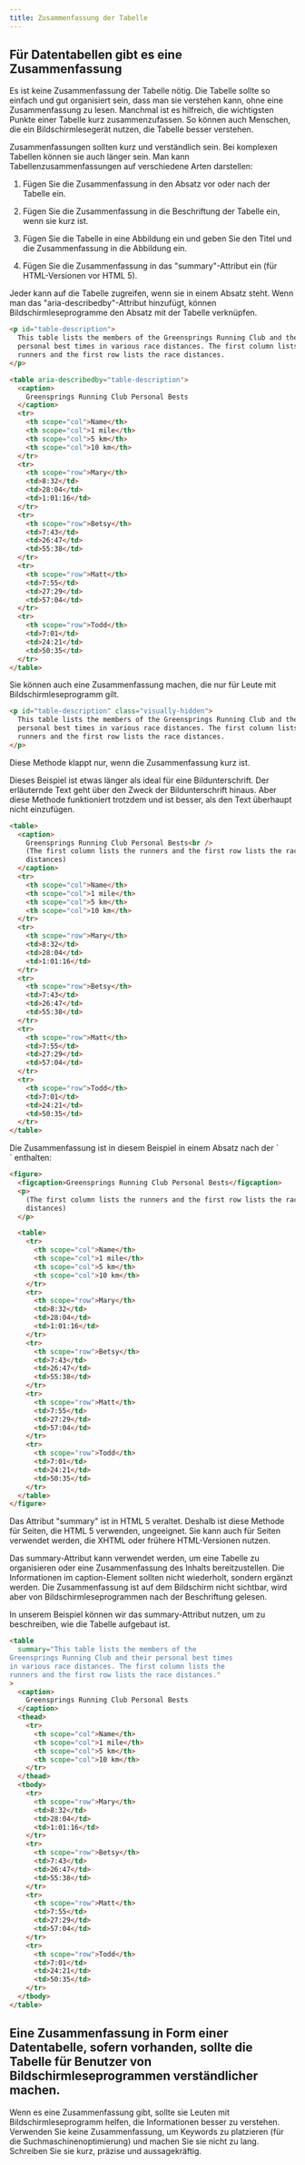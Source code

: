 ```yaml
---
title: Zusammenfassung der Tabelle
---
```



## Für Datentabellen gibt es eine Zusammenfassung

Es ist keine Zusammenfassung der Tabelle nötig. Die Tabelle sollte so einfach und gut organisiert sein, dass man sie verstehen kann,
ohne eine Zusammenfassung zu lesen. Manchmal ist es hilfreich, die wichtigsten Punkte einer Tabelle kurz zusammenzufassen. So können
auch Menschen, die ein Bildschirmlesegerät nutzen, die Tabelle besser verstehen.

Zusammenfassungen sollten kurz und verständlich sein. Bei komplexen Tabellen können sie auch länger sein. Man kann
Tabellenzusammenfassungen auf verschiedene Arten darstellen:

1. Fügen Sie die Zusammenfassung in den Absatz vor oder nach der Tabelle ein.

2. Fügen Sie die Zusammenfassung in die Beschriftung der Tabelle ein, wenn sie kurz ist.

3. Fügen Sie die Tabelle in eine Abbildung ein und geben Sie den Titel und die Zusammenfassung in die Abbildung ein.

4. Fügen Sie die Zusammenfassung in das "summary"-Attribut ein (für HTML-Versionen vor HTML 5).

<Aside
type="tip"
title="Gutes Beispiel: Methode 1: Fügen Sie die Zusammenfassung in den Absatz vor oder nach der Tabelle ein (mit aria-describedby)"
>
Jeder kann auf die Tabelle zugreifen, wenn sie in einem Absatz steht. Wenn man das "aria-describedby"-Attribut hinzufügt, können
Bildschirmleseprogramme den Absatz mit der Tabelle verknüpfen.

```html live
<p id="table-description">
  This table lists the members of the Greensprings Running Club and their
  personal best times in various race distances. The first column lists the
  runners and the first row lists the race distances.
</p>

<table aria-describedby="table-description">
  <caption>
    Greensprings Running Club Personal Bests
  </caption>
  <tr>
    <th scope="col">Name</th>
    <th scope="col">1 mile</th>
    <th scope="col">5 km</th>
    <th scope="col">10 km</th>
  </tr>
  <tr>
    <th scope="row">Mary</th>
    <td>8:32</td>
    <td>28:04</td>
    <td>1:01:16</td>
  </tr>
  <tr>
    <th scope="row">Betsy</th>
    <td>7:43</td>
    <td>26:47</td>
    <td>55:38</td>
  </tr>
  <tr>
    <th scope="row">Matt</th>
    <td>7:55</td>
    <td>27:29</td>
    <td>57:04</td>
  </tr>
  <tr>
    <th scope="row">Todd</th>
    <td>7:01</td>
    <td>24:21</td>
    <td>50:35</td>
  </tr>
</table>
```

Sie können auch eine Zusammenfassung machen, die nur für Leute mit Bildschirmleseprogramm gilt.

```html
<p id="table-description" class="visually-hidden">
  This table lists the members of the Greensprings Running Club and their
  personal best times in various race distances. The first column lists the
  runners and the first row lists the race distances.
</p>
```

</Aside>

<Aside
  type="tip"
  title="Gutes Beispiel: Methode 2: Fügen Sie die Zusammenfassung in die `<caption>` der Tabelle ein, solange die Zusammenfassung kurz ist."
>
Diese Methode klappt nur, wenn die Zusammenfassung kurz ist.

Dieses Beispiel ist etwas länger als ideal für eine Bildunterschrift. Der erläuternde Text geht über den Zweck der Bildunterschrift
hinaus. Aber diese Methode funktioniert trotzdem und ist besser, als den Text überhaupt nicht einzufügen.

```html live
<table>
  <caption>
    Greensprings Running Club Personal Bests<br />
    (The first column lists the runners and the first row lists the race
    distances)
  </caption>
  <tr>
    <th scope="col">Name</th>
    <th scope="col">1 mile</th>
    <th scope="col">5 km</th>
    <th scope="col">10 km</th>
  </tr>
  <tr>
    <th scope="row">Mary</th>
    <td>8:32</td>
    <td>28:04</td>
    <td>1:01:16</td>
  </tr>
  <tr>
    <th scope="row">Betsy</th>
    <td>7:43</td>
    <td>26:47</td>
    <td>55:38</td>
  </tr>
  <tr>
    <th scope="row">Matt</th>
    <td>7:55</td>
    <td>27:29</td>
    <td>57:04</td>
  </tr>
  <tr>
    <th scope="row">Todd</th>
    <td>7:01</td>
    <td>24:21</td>
    <td>50:35</td>
  </tr>
</table>
```

</Aside>

<Aside
  type="tip"
  title="Gutes Beispiel: Methode 3: Fügen Sie zumindest die Zusammenfassung in derselben `<figcaption> wie die Tabelle ein."
>
Die Zusammenfassung ist in diesem Beispiel in einem Absatz nach der `<figcaption>` enthalten:

```html live
<figure>
  <figcaption>Greensprings Running Club Personal Bests</figcaption>
  <p>
    (The first column lists the runners and the first row lists the race
    distances)
  </p>

  <table>
    <tr>
      <th scope="col">Name</th>
      <th scope="col">1 mile</th>
      <th scope="col">5 km</th>
      <th scope="col">10 km</th>
    </tr>
    <tr>
      <th scope="row">Mary</th>
      <td>8:32</td>
      <td>28:04</td>
      <td>1:01:16</td>
    </tr>
    <tr>
      <th scope="row">Betsy</th>
      <td>7:43</td>
      <td>26:47</td>
      <td>55:38</td>
    </tr>
    <tr>
      <th scope="row">Matt</th>
      <td>7:55</td>
      <td>27:29</td>
      <td>57:04</td>
    </tr>
    <tr>
      <th scope="row">Todd</th>
      <td>7:01</td>
      <td>24:21</td>
      <td>50:35</td>
    </tr>
  </table>
</figure>
```

</Aside>

<Aside
  type="tip"
  title="Gutes Beispiel: Methode 4: Fügen Sie die Zusammenfassung in das Zusammenfassungs-Attribut ein."
>

<Aside title="Hinweis">
  Das Attribut "summary" ist in HTML 5 veraltet. Deshalb ist diese Methode für
  Seiten, die HTML 5 verwenden, ungeeignet. Sie kann auch für Seiten verwendet
  werden, die XHTML oder frühere HTML-Versionen nutzen.
</Aside>

Das summary-Attribut kann verwendet werden, um eine Tabelle zu organisieren oder eine Zusammenfassung des Inhalts bereitzustellen.
Die Informationen im caption-Element sollten nicht wiederholt, sondern ergänzt werden. Die Zusammenfassung ist auf dem
Bildschirm nicht sichtbar, wird aber von Bildschirmleseprogrammen nach der Beschriftung gelesen.

In unserem Beispiel können wir das summary-Attribut nutzen, um zu beschreiben, wie die Tabelle aufgebaut ist.

```html live
<table
  summary="This table lists the members of the
Greensprings Running Club and their personal best times
in various race distances. The first column lists the
runners and the first row lists the race distances."
>
  <caption>
    Greensprings Running Club Personal Bests
  </caption>
  <thead>
    <tr>
      <th scope="col">Name</th>
      <th scope="col">1 mile</th>
      <th scope="col">5 km</th>
      <th scope="col">10 km</th>
    </tr>
  </thead>
  <tbody>
    <tr>
      <th scope="row">Mary</th>
      <td>8:32</td>
      <td>28:04</td>
      <td>1:01:16</td>
    </tr>
    <tr>
      <th scope="row">Betsy</th>
      <td>7:43</td>
      <td>26:47</td>
      <td>55:38</td>
    </tr>
    <tr>
      <th scope="row">Matt</th>
      <td>7:55</td>
      <td>27:29</td>
      <td>57:04</td>
    </tr>
    <tr>
      <th scope="row">Todd</th>
      <td>7:01</td>
      <td>24:21</td>
      <td>50:35</td>
    </tr>
  </tbody>
</table>
```

</Aside>

## Eine Zusammenfassung in Form einer Datentabelle, sofern vorhanden, sollte die Tabelle für Benutzer von Bildschirmleseprogrammen verständlicher machen.

Wenn es eine Zusammenfassung gibt, sollte sie Leuten mit Bildschirmleseprogramm helfen, die Informationen besser zu verstehen. Verwenden 
Sie keine Zusammenfassung, um Keywords zu platzieren (für die Suchmaschinenoptimierung) und machen Sie sie nicht zu lang. Schreiben Sie 
sie kurz, präzise und aussagekräftig.